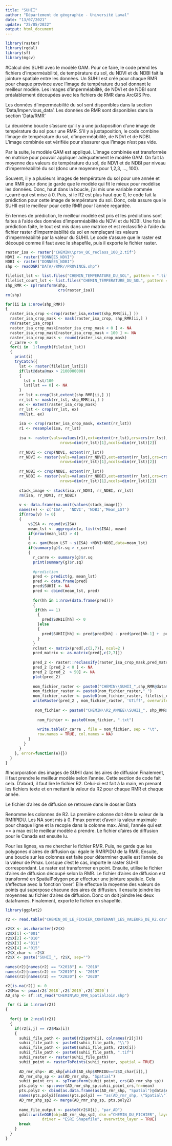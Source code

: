 ```yaml
---
title: "SUHII"
author: "Département de géographie - Université Laval"
date: "13/07/2021"
update: "25/05/2022"
output: html_document
---
```


```r
library(raster)
library(rgdal)
library(sf)
library(mgcv)
```

#Calcul des SUHII avec le modèle GAM. 
Pour ce faire, le code prend les fichiers d'imperméabilité, de température du sol, du NDVI et du NDBI fait la jointure spatiale entre les données. Un SUHII est créé pour chaque RMR pour chaque province avec l'image de température du sol donnant le meilleur modèle. Les images d'imperméabilité, de NDVI et de NDBI sont préalablement découpées avec les fichiers de RMR dans ArcGIS Pro.

Les données d'imperméabilité du sol sont disponibles dans la section 'Data/Impervious_data'. Les données de RMR sont disponibles dans la section 'Data/RMR'

La deuxième boucle s'assure qu'il y a une juxtaposition d'une image de température du sol pour une RMR. S’il y a juxtaposition, le code combine l'image de température du sol, d'imperméabilité, de NDVI et de NDBI. L'image combinée est vérifiée pour s'assurer que l'image n'est pas vide. 

Par la suite, le modèle GAM est appliqué. L'image combinée est transformée en matrice pour pouvoir appliquer adéquatement le modèle GAM. On fait la moyenne des valeurs de température du sol, de NDVI et de NDBI par niveau d'imperméabilité du sol (donc une moyenne pour 1,2,3, ..., 100).

Souvent, il y a plusieurs images de température du sol pour une année et une RMR pour donc je garde que le modèle qui fit le mieux pour modélise les données. Donc, haut dans la boucle, j'ai mis une variable nommée r_carré qui est mise à 0. Puis, si le R2 est plus haut que 0, le code fait la prédiction pour cette image de température du sol. Donc, cela assure que le SUHII est le meilleur pour cette RMR pour l'année regardée. 

En termes de prédiction, le meilleur modèle est pris et les prédictions sont faites à l'aide des données d'imperméabilité du NDVI et du NDBI. Une fois la prédiction faite, le tout est mis dans une matrice et est reclassifié à l'aide du fichier raster d'imperméabilité du sol en remplaçant les valeurs d'imperméabilité par la valeur du SUHII. Le code s'assure que le raster est découpé comme il faut avec le shapefile, puis il exporte le fichier raster.
 
```r
raster_isa <- raster("CHEMIN\\prov_QC_reclass_100_2.tif")
NDVI <- raster("DONNÉES_NDVI")
NDBI <- raster("DONNÉES_NDBI")
shp <- readOGR("DATA//RMR//PROVINCE.shp")

filelist_lst <- list.files("CHEMIN_TEMPERATURE_DU_SOL", pattern = ".tif", full.names = TRUE)
filelist_court_lst <- list.files("CHEMIN_TEMPERATURE_DU_SOL", pattern = ".tif")
shp_RMR <- spTransform(shp,
                       crs(raster_isa))
rm(shp)

for(ii in 1:nrow(shp_RMR))
{
  raster_isa_crop <-crop(raster_isa,extent(shp_RMR[ii,] ))
  raster_isa_crop_mask <- mask(raster_isa_crop, shp_RMR[ii,] )
  rm(raster_isa_crop)
  raster_isa_crop_mask[raster_isa_crop_mask < 0 ] <- NA
  raster_isa_crop_mask[raster_isa_crop_mask > 100 ] <- NA
  raster_isa_crop_mask <- round(raster_isa_crop_mask)
  r_carre <- 0
  for(i in  1:length(filelist_lst))
  {
    print(i)
    tryCatch({
      lst <- raster(filelist_lst[i])
      if(lst@data@max > 2100000000)
      {
        lst = lst/100
        lst[lst == 0] <- NA
      }
      rr_lst <-crop(lst,extent(shp_RMR[ii,] ))
      rr_lst <- mask(rr_lst, shp_RMR[ii,] )
      ex <- extent(raster_isa_crop_mask)
      rr_lst <- crop(rr_lst, ex)
      rm(lst, ex)
        
      isa <- crop(raster_isa_crop_mask, extent(rr_lst))
      r1 <- resample(isa, rr_lst)
      
      isa <- raster(vals=values(r1),ext=extent(rr_lst),crs=crs(rr_lst),
                        nrows=dim(rr_lst)[1],ncols=dim(rr_lst)[2])
      
      rr_NDVI <- crop(NDVI, extent(rr_lst))
      rr_NDVI <- raster(vals=values(rr_NDVI),ext=extent(rr_lst),crs=crs(rr_lst),
                        nrows=dim(rr_lst)[1],ncols=dim(rr_lst)[2])
      
      rr_NDBI <- crop(NDBI, extent(rr_lst))
      rr_NDBI <- raster(vals=values(rr_NDBI),ext=extent(rr_lst),crs=crs(rr_lst),
                        nrows=dim(rr_lst)[1],ncols=dim(rr_lst)[2])
      
      stack_image <- stack(isa,rr_NDVI, rr_NDBI, rr_lst)
      rm(isa, rr_NDVI, rr_NDBI)
      
      v <- data.frame(na.omit(values(stack_image)))
      names(v) <- c('ISA',  'NDVI', 'NDBI','Mean_LST')
      if(nrow(v) != 0)
      {
          v$ISA <- round(v$ISA)
          mean_lst <- aggregate(v, list(v$ISA), mean)
          if(nrow(mean_lst) > 4)
          {
          g <- gam(Mean_LST ~ s(ISA) +NDVI+NDBI,data=mean_lst)
          if(summary(g)$r.sq > r_carre)
          {
            r_carre <- summary(g)$r.sq
            print(summary(g)$r.sq)
            
            #prediction
            pred <- predict(g, mean_lst)
            pred <- data.frame(pred)
            pred$SUHII <- NA
            pred <- cbind(mean_lst, pred)
  
            for(hh in 1:nrow(data.frame(pred)))
            {
             if(hh == 1)
              {
                pred$SUHII[hh] <- 0
              }else
              {
                pred$SUHII[hh] <- pred$pred[hh] - pred$pred[hh-1] +  pred$SUHII[hh-1]
              }
            }
            rclmat <- matrix(pred[,c(2,7)], ncol=2 )
            pred_matrix <- as.matrix(pred[,c(2,7)])
  
            pred_2 <- raster::reclassify(raster_isa_crop_mask,pred_matrix)
            pred_2 [pred_2 < 0 ] <- NA
            pred_2 [pred_2  > 50] <- NA
            plot(pred_2)
            
            nom_fichier_raster <- paste0("CHEMIN\\SUHII_",shp_RMR@data$RMRIDU[ii]) 
            nom_fichier_raster <- paste0(nom_fichier_raster,"_") 
            nom_fichier_raster <- paste0(nom_fichier_raster, filelist_court_lst[i])
            writeRaster(pred_2 , nom_fichier_raster, 'GTiff', overwrite=TRUE)
            
             nom_fichier <- paste0("CHEMIN\\R2_ANNEE\\SUHII_", shp_RMR@data$RMRIDU[ii])
             
              nom_fichier <- paste0(nom_fichier, ".txt")
              
              write.table(r_carre , file = nom_fichier, sep = "\t",
              row.names = TRUE, col.names = NA)
          }
        }
      }
    }, error=function(e){})
  } 
}
```
#Incorporation des images de SUHII dans les aires de diffusion
Finalement, il faut prendre le meilleur modèle selon l'année. Cette section de code fait cela. D'abord, il faut lire le fichier R2. Celui-ci est fait à la main, en prenant les fichiers texte et en mettant la valeur du R2 pour chaque RMR et chaque année. 

Le fichier d'aires de diffusion se retrouve dans le dossier Data

Renomme les colonnes de R2. La première colonne doit être la valeur de la RMRPIDU. Les NA sont mis à 0. Pmax permet d'avoir la valeur maximale pour chaque ligne et la recopie dans la colonne max. Ainsi, l'année qui est == a max est le meilleur modèle à prendre. Le fichier d'aires de diffusion pour le Canada est ensuite lu.

Pour les lignes, va me chercher le fichier RMR. Puis, ne garde que les polygones d'aires de diffusion qui égale le RMRPIDU de la RMR. Ensuite, une boucle sur les colonnes est faite pour déterminer quelle est l'année de la valeur de Pmax. Lorsque c'est le cas, importe le raster SUHII correspondant. Le raster est transformer en point. Ensuite, utilise le fichier d'aires de diffusion découpé selon la RMR. Le fichier d'aires de diffusion est transformé en SpatialPolygon pour effectuer une jointure spatiale. Cela s'effectue avec la fonction 'over'. Elle effectue la moyenne des valeurs de points qui superpose chacune des aires de diffusion. Il ensuite joindre les moyennes au fichier d'aires de diffusion. Donc on doit joindre les deux dataframes. Finalement, exporte le fichier en shapefile.


```r
library(ggplot2)

r2 <- read.table("CHEMIN_OÙ_LE_FICHIER_CONTENANT_LES_VALEURS_DE_R2.csv", sep =";", header = TRUE)

r2$X <- as.character(r2$X)
r2$X[1] <-"001" 
r2$X[2] <-"010"
r2$X[3] <-"011"
r2$X[4] <-"015" 
r2$X_char <- r2$X
r2$X <- paste("SUHII_", r2$X, sep="") 
  
names(r2)[names(r2) == "X2018"] <- "2018"
names(r2)[names(r2) == "X2019"] <- "2019"
names(r2)[names(r2) == "X2020"] <- "2020"

r2[is.na(r2)] <- 0
r2$Max <- pmax(r2$`2018`,r2$`2019`,r2$`2020`)
AD_shp <- sf::st_read("CHEMIN\AD_RMR_SpatialJoin.shp") 

 for (i in 1:nrow(r2))
{
  
  for(j in 2:ncol(r2))
  {
    if(r2[i,j] == r2$Max[i])
    {
      suhii_file_path <- paste0(r2$path[i], colnames(r2[j]))
      suhii_file_path <- paste0(suhii_file_path, "\\")
      suhii_file_path <- paste0(suhii_file_path, r2$X[i])
      suhii_file_path <- paste0(suhii_file_path, ".tif")
      suhii_raster <- raster(suhii_file_path)
      suhii_point <- rasterToPoints(suhii_raster, spatial = TRUE)
      
      AD_rmr_shp<- AD_shp[which(AD_shp$RMRIDU==r2$X_char[i]),]
      AD_rmr_shp_sp <- as(AD_rmr_shp, "Spatial")
      suhii_point_crs <- spTransform(suhii_point, crs(AD_rmr_shp_sp))
      pts.poly <- sp::over(AD_rmr_shp_sp,suhii_point_crs,fn=mean)
      pts.poly2 <- cbind(as.data.frame(as(AD_rmr_shp, "Spatial")@data$ADIDU), pts.poly)
      names(pts.poly2)[names(pts.poly2) == "as(AD_rmr_shp, \"Spatial\")@data$ADIDU"] <- "ADIDU"
      AD_rmr_shp_sp2 <- merge(AD_rmr_shp_sp, pts.poly2)
      
      name_file_output <- paste0(r2$X[i], "par_AD")
      gdal::writeOGR(obj=AD_rmr_shp_sp2, dsn ="CHEMIN_DU_FICHIER", layer =  name_file_output,
                driver = "ESRI Shapefile", overwrite_layer = TRUE) 
      break
    }
  }
}
```

